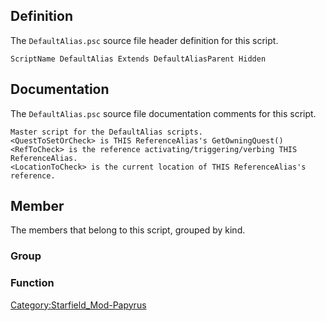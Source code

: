 {{Script_Object_Summary
| title = DefaultAlias
| name = [[SFM:Script-DefaultAlias|DefaultAlias]]
| extends = [[SFM:Script-DefaultAliasParent|DefaultAliasParent]] → [[SFM:Script-ReferenceAlias|ReferenceAlias]] → [[SFM:Script-Alias|Alias]] → [[SFM:Script-ScriptObject|ScriptObject]]
| flags = Hidden
}}


== Definition ==
The <code>DefaultAlias.psc</code> source file header definition for this script.

<source lang="papyrus">
ScriptName DefaultAlias Extends DefaultAliasParent Hidden
</source>


== Documentation ==
The <code>DefaultAlias.psc</code> source file documentation comments for this script.

<source>
Master script for the DefaultAlias scripts.
<QuestToSetOrCheck> is THIS ReferenceAlias's GetOwningQuest()
<RefToCheck> is the reference activating/triggering/verbing THIS ReferenceAlias.
<LocationToCheck> is the current location of THIS ReferenceAlias's reference.
</source>


== Member ==
The members that belong to this script, grouped by kind.

=== Group ===
{{Script_Object_Member_Summary
| title = RefToCheck_Optional_Properties
| script = [[SFM:Script-DefaultAlias|DefaultAlias]]
| name = [[SFM:Script-DefaultAlias/RefToCheck_Optional_Properties|RefToCheck_Optional_Properties]]
| kind = Group
| documentation = **************************************************************************************************************
*************************	   <BEGIN> RefToCheck And LocationToCheck Properties	  *************************
**************************************************************************************************************
}}

{{Script_Object_Member_Summary
| title = LocationToCheck_Optional_Properties
| script = [[SFM:Script-DefaultAlias|DefaultAlias]]
| name = [[SFM:Script-DefaultAlias/LocationToCheck_Optional_Properties|LocationToCheck_Optional_Properties]]
| kind = Group
}}

=== Function ===
{{Script_Object_Member_Summary
| title = GetPlayerOnly
| script = [[SFM:Script-DefaultAlias|DefaultAlias]]
| name = [[SFM:Script-DefaultAlias/GetPlayerOnly|GetPlayerOnly]]
| kind = Function
| returns = bool
| documentation = OVERRIDEN PARENT FUNCTONS
These function should usually return the value of the child script's property of the same name.
(We do this because different children will want different default values for that property and so need to define the property on themselves, but we want all the functions to live on the inital ancestor parent script.)
}}

{{Script_Object_Member_Summary
| title = GetReferencesToCheckAgainst
| script = [[SFM:Script-DefaultAlias|DefaultAlias]]
| name = [[SFM:Script-DefaultAlias/GetReferencesToCheckAgainst|GetReferencesToCheckAgainst]]
| kind = Function
| returns = ObjectReference[]
}}

{{Script_Object_Member_Summary
| title = GetAliasesToCheckAgainst
| script = [[SFM:Script-DefaultAlias|DefaultAlias]]
| name = [[SFM:Script-DefaultAlias/GetAliasesToCheckAgainst|GetAliasesToCheckAgainst]]
| kind = Function
| returns = ReferenceAlias[]
}}

{{Script_Object_Member_Summary
| title = GetFactionsToCheckAgainst
| script = [[SFM:Script-DefaultAlias|DefaultAlias]]
| name = [[SFM:Script-DefaultAlias/GetFactionsToCheckAgainst|GetFactionsToCheckAgainst]]
| kind = Function
| returns = Faction[]
}}

{{Script_Object_Member_Summary
| title = GetLocationsToCheckAgainst
| script = [[SFM:Script-DefaultAlias|DefaultAlias]]
| name = [[SFM:Script-DefaultAlias/GetLocationsToCheckAgainst|GetLocationsToCheckAgainst]]
| kind = Function
| returns = Location[]
}}

{{Script_Object_Member_Summary
| title = GetLocationAliasesToCheckAgainst
| script = [[SFM:Script-DefaultAlias|DefaultAlias]]
| name = [[SFM:Script-DefaultAlias/GetLocationAliasesToCheckAgainst|GetLocationAliasesToCheckAgainst]]
| kind = Function
| returns = LocationAlias[]
}}

{{Script_Object_Member_Summary
| title = GetLocationMatchIfChild
| script = [[SFM:Script-DefaultAlias|DefaultAlias]]
| name = [[SFM:Script-DefaultAlias/GetLocationMatchIfChild|GetLocationMatchIfChild]]
| kind = Function
| returns = bool
}}

{{Script_Object_Member_Summary
| title = DoSpecificThing
| script = [[SFM:Script-DefaultAlias|DefaultAlias]]
| name = [[SFM:Script-DefaultAlias/DoSpecificThing|DoSpecificThing]]
| kind = Function
| parameters = DefaultScriptFunctions:ParentScriptFunctionParams ParentScriptFunctionParams, ObjectReference RefToDoThingWith = none, bool LastRefToDoThingWith = true
| documentation = OVERRIDE THIS IN CHILD SCRIPT
}}


[[Category:Starfield_Mod-Papyrus]]
